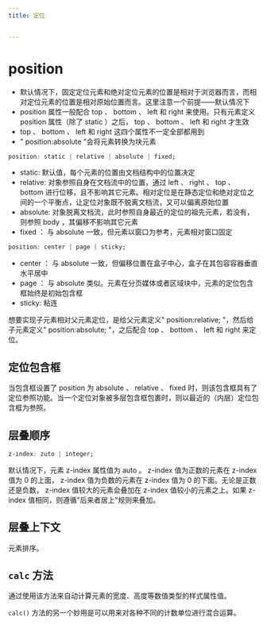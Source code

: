 ```yaml
---
title: 定位


---
```


# position

- 默认情况下，固定定位元素和绝对定位元素的位置是相对于浏览器而言，而相对定位元素的位置是相对原始位置而言。这里注意一个前提——默认情况下
- position 属性一般配合 top 、 bottom 、 left 和 right 来使用。只有元素定义 position 属性（除了 static ）之后， top 、 bottom 、 left 和
  right 才生效
- top 、 bottom 、 left 和 right 这四个属性不一定全部都用到
- " position:absolute "会将元素转换为块元素

```css
position: static | relative | absolute | fixed;
```

- static: 默认值，每个元素的位置由文档结构中的位置决定
- relative: 对象参照自身在文档流中的位置，通过 left 、 right 、 top 、 bottom
  进行位移，且不影响其它元素。相对定位是在静态定位和绝对定位之间的一个平衡点，让定位对象既不脱离文档流，又可以偏离原始位置
- absolute: 对象脱离文档流，此时参照自身最近的定位的祖先元素，若没有，则参照 body ，其偏移不影响其它元素
- fixed ： 与 absolute 一致，但元素以窗口为参考，元素相对窗口固定

```css
position: center | page | sticky;
```

- center ： 与 absolute 一致，但偏移位置在盒子中心，盒子在其包容容器垂直水平居中
- page ： 与 absolute 类似。元素在分页媒体或者区域块中，元素的定位包含框始终是初始包含框
- sticky: 粘连

想要实现子元素相对父元素定位，是给父元素定义" position:relative; "，然后给子元素定义" position:absolute; "，之后配合 top 、 bottom 、 left 和 right 来定位。

## 定位包含框

当包含框设置了 position 为 absolute 、 relative 、 fixed 时，则该包含框具有了定位参照功能。当一个定位对象被多层包含框包裹时，则以最近的（内层）定位包含框为参照。

## 层叠顺序

```css
z-index: zuto | integer;
```

默认情况下，元素 z-index 属性值为 auto 。 z-index 值为正数的元素在 z-index 值为 0 的上面， z-index 值为负数的元素在 z-index 值为 0 的下面。无论是正数还是负数，
z-index 值较大的元素会叠加在 z-index 值较小的元素之上。如果 z-index 值相同，则遵循"后来者居上"规则来叠加。

## 层叠上下文

元素排序。

## `calc` 方法

通过使用该方法来自动计算元素的宽度、高度等数值类型的样式属性值。

`calc()` 方法的另一个妙用是可以用来对各种不同的计数单位进行混合运算。

            